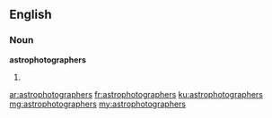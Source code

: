 ==English==

===Noun===
'''astrophotographers'''

# {{plural of|astrophotographer}}

[[ar:astrophotographers]]
[[fr:astrophotographers]]
[[ku:astrophotographers]]
[[mg:astrophotographers]]
[[my:astrophotographers]]
